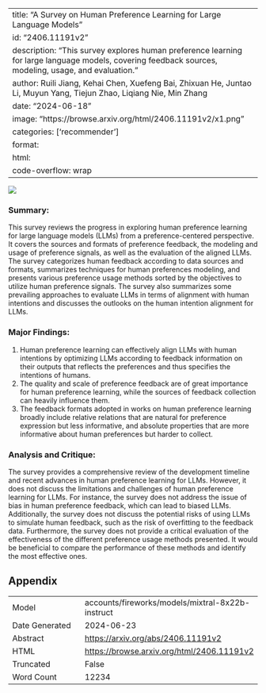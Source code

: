 
---
title: "A Survey on Human Preference Learning for Large Language Models"
id: "2406.11191v2"
description: "This survey explores human preference learning for large language models, covering feedback sources, modeling, usage, and evaluation."
author: Ruili Jiang, Kehai Chen, Xuefeng Bai, Zhixuan He, Juntao Li, Muyun Yang, Tiejun Zhao, Liqiang Nie, Min Zhang
date: "2024-06-18"
image: "https://browse.arxiv.org/html/2406.11191v2/x1.png"
categories: ['recommender']
format:
  html:
    code-overflow: wrap
---

![](https://browse.arxiv.org/html/2406.11191v2/x1.png)

### Summary:

This survey reviews the progress in exploring human preference learning for large language models (LLMs) from a preference-centered perspective. It covers the sources and formats of preference feedback, the modeling and usage of preference signals, as well as the evaluation of the aligned LLMs. The survey categorizes human feedback according to data sources and formats, summarizes techniques for human preferences modeling, and presents various preference usage methods sorted by the objectives to utilize human preference signals. The survey also summarizes some prevailing approaches to evaluate LLMs in terms of alignment with human intentions and discusses the outlooks on the human intention alignment for LLMs.

### Major Findings:

1. Human preference learning can effectively align LLMs with human intentions by optimizing LLMs according to feedback information on their outputs that reflects the preferences and thus specifies the intentions of humans.
2. The quality and scale of preference feedback are of great importance for human preference learning, while the sources of feedback collection can heavily influence them.
3. The feedback formats adopted in works on human preference learning broadly include relative relations that are natural for preference expression but less informative, and absolute properties that are more informative about human preferences but harder to collect.

### Analysis and Critique:

The survey provides a comprehensive review of the development timeline and recent advances in human preference learning for LLMs. However, it does not discuss the limitations and challenges of human preference learning for LLMs. For instance, the survey does not address the issue of bias in human preference feedback, which can lead to biased LLMs. Additionally, the survey does not discuss the potential risks of using LLMs to simulate human feedback, such as the risk of overfitting to the feedback data. Furthermore, the survey does not provide a critical evaluation of the effectiveness of the different preference usage methods presented. It would be beneficial to compare the performance of these methods and identify the most effective ones.

## Appendix

|          |          |
|----------|----------|
| Model     | accounts/fireworks/models/mixtral-8x22b-instruct       |
| Date Generated     | 2024-06-23       |
| Abstract | [https://arxiv.org/abs/2406.11191v2](https://arxiv.org/abs/2406.11191v2)        |
| HTML     | [https://browse.arxiv.org/html/2406.11191v2](https://browse.arxiv.org/html/2406.11191v2)       |
| Truncated       | False       |
| Word Count       | 12234       |